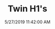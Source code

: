 ---
width: 2000
height: 1333
title: Twin H1's
description: Two Hummer H1's at Treaty Oak.
date: 5/27/2019 11:42:00 AM
cameraMake: Sony
cameraModel: ILCE-7M3
lens: FE 24-105mm F4 G OSS
settingsfStop: f/5.6
settingsISO: ISO 100
settingsShutter: 1/100
settingsFocalLength: 59 mm
---